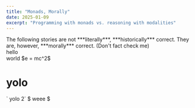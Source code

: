 ```yaml
---
title: "Monads, Morally"
date: 2025-01-09
excerpt: "Programming with monads vs. reasoning with modalities"
---
```

<div class="text-center">
The following stories are not ***literally***, ***historically*** correct.   
They are, however, ***morally*** correct.  
<span class="opacity-70 text-sm">(Don't fact check me)</span>
</div>

<div class="flex flex-row w-full justify-between">
  <div>
    hello
  </div><div>
    world $e = mc^2$
  </div>
</div>

# yolo

<div class="text-right">` yolo 2` $ weee $</div>
